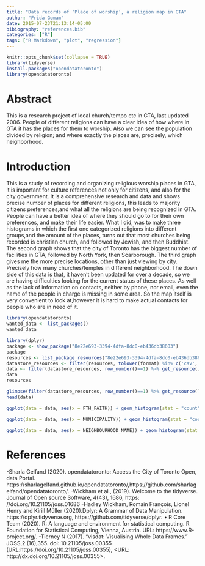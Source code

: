 ```yaml
---
title: "Data records of ‘Place of worship’, a religion map in GTA"
author: "Frida Gomam"
date: 2015-07-23T21:13:14-05:00
bibiography: "references.bib"
categories: ["R"]
tags: ["R Markdown", "plot", "regression"]
---
```


```r
knitr::opts_chunk$set(collapse = TRUE)
library(tidyverse)
install.packages("opendatatoronto")
library(opendatatoronto)
```

# Abstract

This is a research project of local church/tempo etc in GTA, last updated 2006. People of different religions can have a clear idea of how where in GTA it has the places for them to worship. Also we can see the population divided by religion; and where exactly the places are, precisely, which neighborhood.

# Introduction
  This is a study of recording and organizing religious worship places in GTA, it is important for culture references not only for citizens, and also for the city government. It is a comprehensive research and data and shows precise number of places for different religions, this leads to majority citizens preferences,and what all the religions are being recognized in GTA. People can have a better idea of where they should go to for their own preferences, and make their life easier.
  What I did, was to make three histograms in which the first one categorized religions into different groups,and the amount of the places, turns out that most churches being recorded is christian church, and followed by Jewish, and then Buddhist. The second graph shows that the city of Toronto has the biggest number of facilities in GTA, followed by North York, then Scarborough. The third graph gives me the more precise locations, other than just viewing by city. Precisely how many churches/temples in different neighborhood. The down side of this data is that, it haven’t been updated for over a decade, so we are having difficulties looking for the current status of these places. As well as the lack of information on contacts, neither by phone, nor email, even the name of the people in charge is missing in some area. So the map itself is very convenient to look at,however it is hard to make actual contacts for people who are in need of it.
  
```r
library(opendatatoronto)
wanted_data <- list_packages()
wanted_data
```
```r
library(dplyr)
package <- show_package("8e22e693-3394-4dfa-8dc0-eb436db38603")
package
resources <- list_package_resources("8e22e693-3394-4dfa-8dc0-eb436db38603")
datastore_resources <- filter(resources, tolower(format) %in% c('csv', 'geojson'))
data <- filter(datastore_resources, row_number()==1) %>% get_resource()
data
resources
```
```r
glimpse(filter(datastore_resources, row_number()==1) %>% get_resource())
head(data)
```

```r
ggplot(data = data, aes(x = FTH_FAITH)) + geom_histogram(stat = "count") + labs(x = "Religion", y = "Numbers")
```

```r
ggplot(data = data, aes(x = MUNICIPALITY)) + geom_histogram(stat = "count")+labs(x = "City",y = "count")
```

```r
ggplot(data = data, aes(x = NEIGHBOURHOOD_NAME)) + geom_histogram(stat = "count") + labs(x = "Religion", y="Numbers")
```


# References 

-Sharla Gelfand (2020). opendatatoronto: Access the City of Toronto Open, data Portal.
https://sharlagelfand.github.io/opendatatoronto/,https://github.com/sharlagelfand/opendatatoronto/.
-Wickham et al., (2019). Welcome to the tidyverse. Journal of Open source Software, 4(43), 1686, https:
//doi.org/10.21105/joss.01686
-Hadley Wickham, Romain François, Lionel Henry and Kirill Müller (2020).Dplyr: A Grammar of Data
Manipulation. https://dplyr.tidyverse.org, https://github.com/tidyverse/dplyr.
• R Core Team (2020). R: A language and environment for statistical computing. R Foundation for
Statistical Computing, Vienna, Austria. URL: https://www.R-project.org/.
-Tierney N (2017). “visdat: Visualising Whole Data Frames.” JOSS,2 (16),355. doi: 10.21105/joss.00355
(URL:https://doi.org/10.21105/joss.00355), <URL: http://dx.doi.org/10.21105/joss.00355>.

